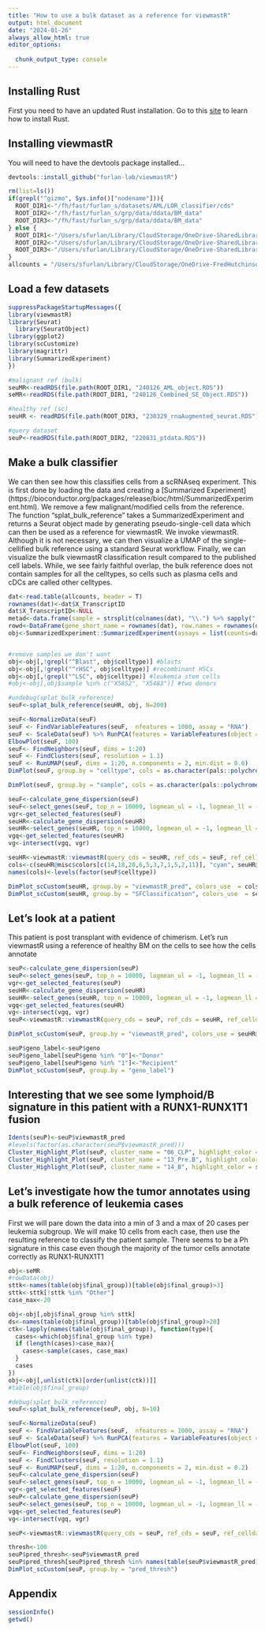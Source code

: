 ```yaml
---
title: "How to use a bulk dataset as a reference for viewmastR"
output: html_document
date: "2024-01-26"
always_allow_html: true
editor_options: 
  
  chunk_output_type: console
---
```


## Installing Rust

First you need to have an updated Rust installation. Go to this [site](https://www.rust-lang.org/tools/install) to learn how to install Rust.


## Installing viewmastR

You will need to have the devtools package installed...

```r
devtools::install_github("furlan-lab/viewmastR")
```

```r
rm(list=ls())
if(grepl("^gizmo", Sys.info()["nodename"])){
  ROOT_DIR1<-"/fh/fast/furlan_s/datasets/AML/LOR_classifier/cds"
  ROOT_DIR2<-"/fh/fast/furlan_s/grp/data/ddata/BM_data"
  ROOT_DIR3<-"/fh/fast/furlan_s/grp/data/ddata/BM_data"
} else {
  ROOT_DIR1<-"/Users/sfurlan/Library/CloudStorage/OneDrive-SharedLibraries-FredHutchinsonCancerCenter/Furlan_Lab - General/datasets/AML/LOR_classifier/cds"
  ROOT_DIR2<-"/Users/sfurlan/Library/CloudStorage/OneDrive-SharedLibraries-FredHutchinsonCancerCenter/Furlan_Lab - General/experiments/patient_marrows/aggr/cds/indy"
  ROOT_DIR3<-"/Users/sfurlan/Library/CloudStorage/OneDrive-SharedLibraries-FredHutchinsonCancerCenter/Furlan_Lab - General/datasets/Healthy_BM_greenleaf"
}
allcounts = "/Users/sfurlan/Library/CloudStorage/OneDrive-FredHutchinsonCancerCenter/computation/Analysis/ddata/MPAL/data/bulk/GSE74246_RNAseq_All_Counts.txt"
```

## Load a few datasets

```r
suppressPackageStartupMessages({
library(viewmastR)
library(Seurat)
  library(SeuratObject)
library(ggplot2)
library(scCustomize)
library(magrittr)
library(SummarizedExperiment)
})

#malignant ref (bulk)
seuMR<-readRDS(file.path(ROOT_DIR1, "240126_AML_object.RDS"))
seMR<-readRDS(file.path(ROOT_DIR1, "240126_Combined_SE_Object.RDS"))

#healthy ref (sc)
seuHR <- readRDS(file.path(ROOT_DIR3, "230329_rnaAugmented_seurat.RDS"))

#query dataset
seuP<-readRDS(file.path(ROOT_DIR2, "220831_ptdata.RDS"))

```


## Make a bulk classifier

We can then see how this classifies cells from a scRNAseq experiment.  This is first done by loading the data and creating a [Summarized Experiment] (https://bioconductor.org/packages/release/bioc/html/SummarizedExperiment.html).  We remove a few malignant/modified cells from the reference.  The function "splat_bulk_reference" takes a SummarizedExperiment and returns a Seurat object made by generating pseudo-single-cell data which can then be used as a reference for viewmastR.  We invoke viewmastR.  Although it is not necessary, we can then visualize a UMAP of the single-cellified bulk reference using a standard Seurat workflow.  Finally, we can visualize the bulk viewmastR classification result compared to the published cell labels.  While, we see fairly faithful overlap, the bulk reference does not contain samples for all the celltypes, so cells such as plasma cells and cDCs are called other celltypes.

```r

dat<-read.table(allcounts, header = T)
rownames(dat)<-dat$X_TranscriptID
dat$X_TranscriptID<-NULL
metad<-data.frame(sample = strsplit(colnames(dat), "\\.") %>% sapply("[[", 1), celltype = strsplit(colnames(dat), "\\.") %>% sapply("[[", 2))
rowd<-DataFrame(gene_short_name = rownames(dat), row.names = rownames(dat))
obj<-SummarizedExperiment::SummarizedExperiment(assays = list(counts=dat), rowData = rowd, colData = metad)


#remove samples we don't want
obj<-obj[,!grepl("^Blast", obj$celltype)] #blasts
obj<-obj[,!grepl("^rHSC", obj$celltype)] #recombinant HSCs
obj<-obj[,!grepl("^LSC", obj$celltype)] #leukemia stem cells
#obj<-obj[,obj$sample %in% c("X5852", "X5483")] #two donors

#undebug(splat_bulk_reference)
seuF<-splat_bulk_reference(seuHR, obj, N=200)

seuF<-NormalizeData(seuF)
seuF <- FindVariableFeatures(seuF,  nfeatures = 1000, assay = "RNA")
seuF <- ScaleData(seuF) %>% RunPCA(features = VariableFeatures(object = seuF), npcs = 100)
ElbowPlot(seuF, 100) 
seuF<- FindNeighbors(seuF, dims = 1:20)
seuF <- FindClusters(seuF, resolution = 1.1)
seuF <- RunUMAP(seuF, dims = 1:20, n.components = 2, min.dist = 0.6)
DimPlot(seuF, group.by = "celltype", cols = as.character(pals::polychrome(20)))

DimPlot(seuF, group.by = "sample", cols = as.character(pals::polychrome(20)))

seuF<-calculate_gene_dispersion(seuF)
seuF<-select_genes(seuF, top_n = 10000, logmean_ul = -1, logmean_ll = -8)
vgr<-get_selected_features(seuF)
seuHR<-calculate_gene_dispersion(seuHR)
seuHR<-select_genes(seuHR, top_n = 10000, logmean_ul = -1, logmean_ll = -8)
vgq<-get_selected_features(seuHR)
vg<-intersect(vgq, vgr)

seuHR<-viewmastR::viewmastR(query_cds = seuHR, ref_cds = seuF, ref_celldata_col = "celltype", selected_features = vg)
cols<-c(seuHR@misc$colors[c(14,18,20,6,5,3,7,1,5,2,11)], "cyan", seuHR@misc$colors[c(21)])
names(cols)<-levels(factor(seuF$celltype))

DimPlot_scCustom(seuHR, group.by = "viewmastR_pred", colors_use  = cols, label = T, repel = T, label.box = T, label.color = "white")
DimPlot_scCustom(seuHR, group.by = "SFClassification", colors_use  = seuHR@misc$colors, label = T, repel = T, label.box = T, label.color = "white")

```


## Let's look at a patient

This patient is post transplant with evidence of chimerism.  Let's run viewmastR using a reference of healthy BM on the cells to see how the cells annotate

```r
seuP<-calculate_gene_dispersion(seuP)
seuP<-select_genes(seuP, top_n = 10000, logmean_ul = -1, logmean_ll = -8)
vgr<-get_selected_features(seuP)
seuHR<-calculate_gene_dispersion(seuHR)
seuHR<-select_genes(seuHR, top_n = 10000, logmean_ul = -1, logmean_ll = -8)
vgq<-get_selected_features(seuHR)
vg<-intersect(vgq, vgr)
seuP<-viewmastR::viewmastR(query_cds = seuP, ref_cds = seuHR, ref_celldata_col = "SFClassification", selected_features = vg)

DimPlot_scCustom(seuP, group.by = "viewmastR_pred", colors_use = seuHR@misc$colors)
```

```r
seuP$geno_label<-seuP$geno
seuP$geno_label[seuP$geno %in% "0"]<-"Donor"
seuP$geno_label[seuP$geno %in% "1"]<-"Recipient"
DimPlot_scCustom(seuP, group.by = "geno_label")
```


## Interesting that we see some lymphoid/B signature in this patient with a RUNX1-RUNX1T1 fusion
```r
Idents(seuP)<-seuP$viewmastR_pred
#levels(factor(as.character(seuP$viewmastR_pred)))
Cluster_Highlight_Plot(seuP, cluster_name = "06_CLP", highlight_color = seuHR@misc$colors)
Cluster_Highlight_Plot(seuP, cluster_name = "13_Pre.B", highlight_color = seuHR@misc$colors)
Cluster_Highlight_Plot(seuP, cluster_name = "14_B", highlight_color = seuHR@misc$colors)
```



## Let's investigate how the tumor annotates using a bulk reference of leukemia cases

First we will pare down the data into a min of 3 and a max of 20 cases per leukemia subgroup.  We will make 10 cells from each case, then use the resulting reference to classify the patient sample.  There seems to be a Ph signature in this case even though the majority of the tumor cells annotate correctly as RUNX1-RUNX1T1

```r
obj<-seMR
#rowData(obj)
sttk<-names(table(obj$final_group))[table(obj$final_group)>3]
sttk<-sttk[!sttk %in% "Other"]
case_max<-20

obj<-obj[,obj$final_group %in% sttk]
ds<-names(table(obj$final_group))[table(obj$final_group)>20]
ctk<-lapply(names(table(obj$final_group)), function(type){
  cases<-which(obj$final_group %in% type)
  if (length(cases)>case_max){
    cases<-sample(cases, case_max)
  }
  cases
})
obj<-obj[,unlist(ctk)[order(unlist(ctk))]]
#table(obj$final_group)

#debug(splat_bulk_reference)
seuF<-splat_bulk_reference(seuP, obj, N=10)

seuF<-NormalizeData(seuF)
seuF <- FindVariableFeatures(seuF,  nfeatures = 1000, assay = "RNA")
seuF <- ScaleData(seuF) %>% RunPCA(features = VariableFeatures(object = seuF), npcs = 100)
ElbowPlot(seuF, 100) 
seuF<- FindNeighbors(seuF, dims = 1:20)
seuF <- FindClusters(seuF, resolution = 1.1)
seuF <- RunUMAP(seuF, dims = 1:20, n.components = 2, min.dist = 0.2)
seuF<-calculate_gene_dispersion(seuF)
seuF<-select_genes(seuF, top_n = 10000, logmean_ul = -1, logmean_ll = -8)
vgr<-get_selected_features(seuF)
seuP<-calculate_gene_dispersion(seuP)
seuP<-select_genes(seuP, top_n = 10000, logmean_ul = -1, logmean_ll = -8)
vgq<-get_selected_features(seuP)
vg<-intersect(vgq, vgr)

seuP<-viewmastR::viewmastR(query_cds = seuP, ref_cds = seuF, ref_celldata_col = "final_group", selected_features = vg)

thresh<-100
seuP$pred_thresh<-seuP$viewmastR_pred
seuP$pred_thresh[seuP$pred_thresh %in% names(table(seuP$viewmastR_pred))[table(seuP$viewmastR_pred)<thresh]]<-"Other"
DimPlot_scCustom(seuP, group.by = "pred_thresh")


```


## Appendix
```r
sessionInfo()
getwd()
```
